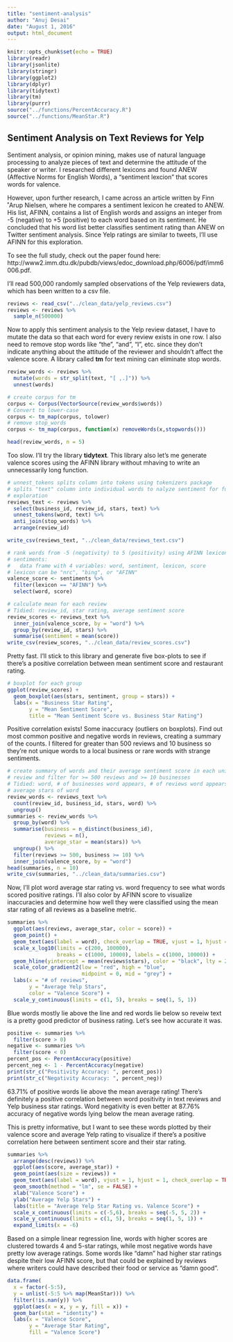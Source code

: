 ```yaml
---
title: "sentiment-analysis"
author: "Anuj Desai"
date: "August 1, 2016"
output: html_document
---
```


```r
knitr::opts_chunk$set(echo = TRUE)
library(readr)
library(jsonlite)
library(stringr)
library(ggplot2)
library(dplyr)
library(tidytext)
library(tm)
library(purrr)
source("../functions/PercentAccuracy.R")
source("../functions/MeanStar.R")
```

## Sentiment Analysis on Text Reviews for Yelp

Sentiment analysis, or opinion mining, makes use of natural language processing to analyze pieces of text and determine the attitude of the speaker or writer. I researched different lexicons and found ANEW (Affective Norms for English Words), a "sentiment lexcion" that scores words for valence. 

However, upon further research, I came across an article written by Finn ˚Arup Nielsen, where he compares a sentiment lexicon he created to ANEW. His list, AFINN, contains a list of English words and assigns an integer from -5 (negative) to +5 (positive) to each word based on its sentiment. He concluded that his word list better classifies sentiment rating than ANEW on Twitter sentiment analysis. Since Yelp ratings are similar to tweets, I'll use AFINN for this exploration. 

To see the full study, check out the paper found here: http://www2.imm.dtu.dk/pubdb/views/edoc_download.php/6006/pdf/imm6006.pdf.

I'll read 500,000 randomly sampled observations of the Yelp reviewers data, which has been written to a csv file.
```r
reviews <- read_csv("../clean_data/yelp_reviews.csv")
reviews <- reviews %>% 
  sample_n(500000)
```

Now to apply this sentiment analysis to the Yelp review dataset, I have to mutate the data so that each word for every review exists in one row. I also need to remove stop words like "the", "and", "I", etc. since they don't indicate anything about the attitude of the reviewer and shouldn't affect the valence score. A library called __tm__ for text mining can eliminate stop words.

```r
review_words <- reviews %>% 
  mutate(words = str_split(text, "[ ,.]")) %>% 
  unnest(words)

# create corpus for tm
corpus <- Corpus(VectorSource(review_words$words))
# Convert to lower-case
corpus <- tm_map(corpus, tolower)
# remove stop_words
corpus <- tm_map(corpus, function(x) removeWords(x,stopwords()))

head(review_words, n = 5)
```

Too slow. I'll try the library __tidytext__. This library also let's me generate valence scores using the AFINN library without mhaving to write an unnecessarily long function. 

```r
# unnest_tokens splits column into tokens using tokenizers package
# splits "text" column into individual words to nalyze sentiment for further
# exploration
reviews_text <- reviews %>% 
  select(business_id, review_id, stars, text) %>%
  unnest_tokens(word, text) %>% 
  anti_join(stop_words) %>% 
  arrange(review_id)

write_csv(reviews_text, "../clean_data/reviews_text.csv")

# rank words from -5 (negativity) to 5 (positivity) using AFINN lexicon
# sentiments: 
#   data frame with 4 variables: word, sentiment, lexicon, score
# lexicon can be "nrc", "bing", or "AFINN"
valence_score <- sentiments %>% 
  filter(lexicon == "AFINN") %>% 
  select(word, score)

# calculate mean for each review
# Tidied: review_id, star rating, average sentiment score
review_scores <- reviews_text %>% 
  inner_join(valence_score, by = "word") %>% 
  group_by(review_id, stars) %>% 
  summarise(sentiment = mean(score))
write_csv(review_scores, "../clean_data/review_scores.csv")
```

Pretty fast. I'll stick to this library and generate five box-plots to see if there's a positive correlation between mean sentiment score and restaurant rating.

```r
# boxplot for each group
ggplot(review_scores) +
  geom_boxplot(aes(stars, sentiment, group = stars)) +
  labs(x = "Business Star Rating",
       y = "Mean Sentiment Score",
       title = "Mean Sentiment Score vs. Business Star Rating")
```

Positive correlation exists! Some inaccuracy (outliers on boxplots). Find out most common positive and negative words in reviews, creating a summary of the counts. I filtered for greater than 500 reviews and 10 business so they're not unique words to a local business or rare words with strange sentiments.
```r
# create summary of words and their average sentiment score in each unique
# review and filter for >= 500 reviews and >= 10 businesses
# Tidied: word, # of businesses word appears, # of reviews word appears,
# average stars of word
review_words <- reviews_text %>% 
  count(review_id, business_id, stars, word) %>% 
  ungroup()
summaries <- review_words %>% 
  group_by(word) %>% 
  summarise(business = n_distinct(business_id),
            reviews = n(),
            average_star = mean(stars)) %>% 
  ungroup() %>% 
  filter(reviews >= 500, business >= 10) %>% 
  inner_join(valence_score, by = "word")
head(summaries, n = 10)
write_csv(summaries, "../clean_data/summaries.csv")
```

Now, I'll plot word average star rating vs. word frequency to see what words scored positive ratings. I'll also color by AFINN score to visualize inaccuracies and determine how well they were classified using the mean star rating of all reviews as a baseline metric.

```r
summaries %>% 
  ggplot(aes(reviews, average_star, color = score)) +
  geom_point() +
  geom_text(aes(label = word), check_overlap = TRUE, vjust = 1, hjust = 1) +
  scale_x_log10(limits = c(200, 100000), 
                breaks = c(1000, 10000), labels = c(1000, 10000)) +
  geom_hline(yintercept = mean(reviews$stars), color = "black", lty = 2) +
  scale_color_gradient2(low = "red", high = "blue", 
                        midpoint = 0, mid = "grey") +
  labs(x = "# of reviews",
       y = "Average Yelp Stars",
       color = "Valence Score") +
  scale_y_continuous(limits = c(1, 5), breaks = seq(1, 5, 1))
```

Blue words mostly lie above the line and red words lie below so reveiw text is a pretty good predictor of business rating. Let's see how accurate it was.

```r
positive <- summaries %>% 
  filter(score > 0)
negative <- summaries %>% 
  filter(score < 0)
percent_pos <- PercentAccuracy(positive)
percent_neg <- 1 - PercentAccuracy(negative)
print(str_c("Positivity Accuracy: ", percent_pos))
print(str_c("Negativity Accuracy: ", percent_neg))
```
63.71% of positive words lie above the mean average rating! There's definitely a positive correlation between word positivity in text reviews and Yelp business star ratings. Word negativity is even better at 87.76% accuracy of negative words lying below the mean average rating.

This is pretty informative, but I want to see these words plotted by their valence score and average Yelp rating to visualize if there's a positive correlation here between sentiment score and their star rating. 
```r
summaries %>% 
  arrange(desc(reviews)) %>% 
  ggplot(aes(score, average_star)) +
  geom_point(aes(size = reviews)) +
  geom_text(aes(label = word), vjust = 1, hjust = 1, check_overlap = TRUE) +
  geom_smooth(method = "lm", se = FALSE) +
  xlab("Valence Score") +
  ylab("Average Yelp Stars") +
  labs(title = "Average Yelp Star Rating vs. Valence Score") +
  scale_x_continuous(limits = c(-5,6), breaks = seq(-5, 5, 2)) +
  scale_y_continuous(limits = c(1, 5), breaks = seq(1, 5, 1)) +
  expand_limits(x = -6)
```

Based on a simple linear regression line, words with higher scores are clustered towards 4 and 5-star ratings, while most negative words have pretty low average ratings. Some words like "damn" had higher star ratings despite their low AFINN score, but that could be explained by reviews where writers could have described their food or service as "damn good".

```r
data.frame(
  x = factor(-5:5), 
  y = unlist(-5:5 %>% map(MeanStar))) %>% 
  filter(!is.nan(y)) %>% 
  ggplot(aes(x = x, y = y, fill = x)) +
  geom_bar(stat = "identity") +
  labs(x = "Valence Score",
       y = "Average Star Rating",
       fill = "Valence Score")
```